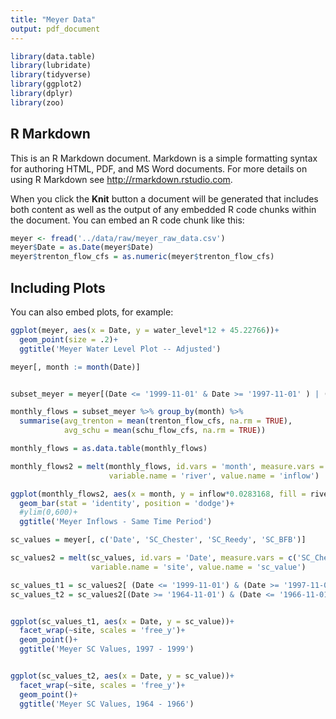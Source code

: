 ```yaml
---
title: "Meyer Data"
output: pdf_document
---
```


```r
library(data.table)
library(lubridate)
library(tidyverse)
library(ggplot2)
library(dplyr)
library(zoo)
```

## R Markdown

This is an R Markdown document. Markdown is a simple formatting syntax for authoring HTML, PDF, and MS Word documents. For more details on using R Markdown see <http://rmarkdown.rstudio.com>.

When you click the **Knit** button a document will be generated that includes both content as well as the output of any embedded R code chunks within the document. You can embed an R code chunk like this:

```r
meyer <- fread('../data/raw/meyer_raw_data.csv')
meyer$Date = as.Date(meyer$Date)
meyer$trenton_flow_cfs = as.numeric(meyer$trenton_flow_cfs)
```

## Including Plots

You can also embed plots, for example:

```r
ggplot(meyer, aes(x = Date, y = water_level*12 + 45.22766))+
  geom_point(size = .2)+
  ggtitle('Meyer Water Level Plot -- Adjusted')
```





```r
meyer[, month := month(Date)]


subset_meyer = meyer[(Date <= '1999-11-01' & Date >= '1997-11-01' ) | (Date >= '1964-11-01' & Date <= '1966-11-01')]

monthly_flows = subset_meyer %>% group_by(month) %>%
  summarise(avg_trenton = mean(trenton_flow_cfs, na.rm = TRUE),
            avg_schu = mean(schu_flow_cfs, na.rm = TRUE))

monthly_flows = as.data.table(monthly_flows)

monthly_flows2 = melt(monthly_flows, id.vars = 'month', measure.vars = c('avg_trenton', 'avg_schu'),
                      variable.name = 'river', value.name = 'inflow')

ggplot(monthly_flows2, aes(x = month, y = inflow*0.0283168, fill = river))+
  geom_bar(stat = 'identity', position = 'dodge')+
  #ylim(0,600)+
  ggtitle('Meyer Inflows - Same Time Period')
```

```r
sc_values = meyer[, c('Date', 'SC_Chester', 'SC_Reedy', 'SC_BFB')]

sc_values2 = melt(sc_values, id.vars = 'Date', measure.vars = c('SC_Chester', 'SC_Reedy', 'SC_BFB'),
                  variable.name = 'site', value.name = 'sc_value')

sc_values_t1 = sc_values2[ (Date <= '1999-11-01') & (Date >= '1997-11-01')]
sc_values_t2 = sc_values2[(Date >= '1964-11-01') & (Date <= '1966-11-01')]


ggplot(sc_values_t1, aes(x = Date, y = sc_value))+
  facet_wrap(~site, scales = 'free_y')+
  geom_point()+
  ggtitle('Meyer SC Values, 1997 - 1999')


ggplot(sc_values_t2, aes(x = Date, y = sc_value))+
  facet_wrap(~site, scales = 'free_y')+
  geom_point()+
  ggtitle('Meyer SC Values, 1964 - 1966')
```







